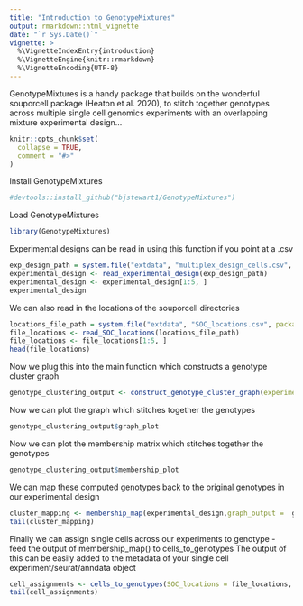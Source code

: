 ```yaml
---
title: "Introduction to GenotypeMixtures"
output: rmarkdown::html_vignette
date: "`r Sys.Date()`"
vignette: >
  %\VignetteIndexEntry{introduction}
  %\VignetteEngine{knitr::rmarkdown}
  %\VignetteEncoding{UTF-8}
---
```

GenotypeMixtures is a handy package that builds on the wonderful souporcell package (Heaton et al. 2020), to stitch together genotypes across multiple single cell genomics experiments with an overlapping mixture experimental design...

```r
knitr::opts_chunk$set(
  collapse = TRUE,
  comment = "#>"
)
```

Install GenotypeMixtures
```r
#devtools::install_github("bjstewart1/GenotypeMixtures")
```

Load GenotypeMixtures
```r
library(GenotypeMixtures)
```

Experimental designs can be read in using this function if you point at a .csv
```r
exp_design_path = system.file("extdata", "multiplex_design_cells.csv", package = "GenotypeMixtures")
experimental_design <- read_experimental_design(exp_design_path)
experimental_design <- experimental_design[1:5, ]
experimental_design
```

We can also read in the locations of the souporcell directories
```r
locations_file_path = system.file("extdata", "SOC_locations.csv", package = "GenotypeMixtures")
file_locations <- read_SOC_locations(locations_file_path)
file_locations <- file_locations[1:5, ]
head(file_locations)
```

Now we plug this into the main function which constructs a genotype cluster graph
```r
genotype_clustering_output <- construct_genotype_cluster_graph(experimental_design = experimental_design, file_locations = file_locations )
```

Now we can plot the graph which stitches together the genotypes
```r
genotype_clustering_output$graph_plot
```
Now we can plot the membership matrix which stitches together the genotypes
```r
genotype_clustering_output$membership_plot
```
We can map these computed genotypes back to the original genotypes in our experimental design
```r
cluster_mapping <- membership_map(experimental_design,graph_output =  genotype_clustering_output)
tail(cluster_mapping)
```
Finally we can assign single cells across our experiments to genotype - feed the output of membership_map() to cells_to_genotypes
The output of this can be easily added to the metadata of your single cell experiment/seurat/anndata object 
```r
cell_assignments <- cells_to_genotypes(SOC_locations = file_locations, membership_mat =cluster_mapping)
tail(cell_assignments)
```
